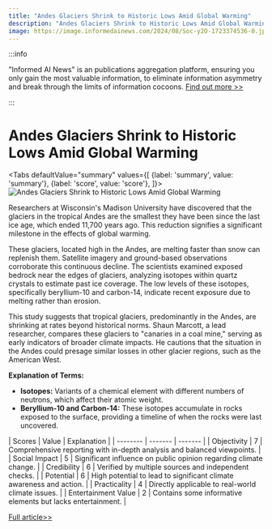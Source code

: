 ```yaml
---
title: "Andes Glaciers Shrink to Historic Lows Amid Global Warming"
description: "Andes Glaciers Shrink to Historic Lows Amid Global Warming"
image: https://image.informedainews.com/2024/08/Soc-y2O-1723374536-0.jpg
---
```



:::info

"Informed AI News" is an publications aggregation platform, ensuring you only gain the most valuable information, to eliminate information asymmetry and break through the limits of information cocoons.  [Find out more >>](/)

:::

# Andes Glaciers Shrink to Historic Lows Amid Global Warming


<Tabs
	defaultValue="summary"
	values={[
	{label: 'summary', value: 'summary'},
	{label: 'score', value: 'score'},
]}>
<TabItem value="summary">
<img
  src="https://image.informedainews.com/2024/08/Soc-y2O-1723374536-0.jpg"
  alt="Andes Glaciers Shrink to Historic Lows Amid Global Warming"
/>



Researchers at Wisconsin's Madison University have discovered that the glaciers in the tropical Andes are the smallest they have been since the last ice age, which ended 11,700 years ago. This reduction signifies a significant milestone in the effects of global warming.

These glaciers, located high in the Andes, are melting faster than snow can replenish them. Satellite imagery and ground-based observations corroborate this continuous decline. The scientists examined exposed bedrock near the edges of glaciers, analyzing isotopes within quartz crystals to estimate past ice coverage. The low levels of these isotopes, specifically beryllium-10 and carbon-14, indicate recent exposure due to melting rather than erosion.

This study suggests that tropical glaciers, predominantly in the Andes, are shrinking at rates beyond historical norms. Shaun Marcott, a lead researcher, compares these glaciers to "canaries in a coal mine," serving as early indicators of broader climate impacts. He cautions that the situation in the Andes could presage similar losses in other glacier regions, such as the American West.

**Explanation of Terms:**
- **Isotopes:** Variants of a chemical element with different numbers of neutrons, which affect their atomic weight.
- **Beryllium-10 and Carbon-14:** These isotopes accumulate in rocks exposed to the surface, providing a timeline of when the rocks were last uncovered.
</TabItem>
<TabItem value="score">
	| Scores     | Value   | Explanation |
	| -------- | ------- | ------- |
	| Objectivity  | 7    | Comprehensive reporting with in-depth analysis and balanced viewpoints.    |
	| Social Impact | 5     | Significant influence on public opinion regarding climate change.    |
	| Credibility    | 6    | Verified by multiple sources and independent checks.    |
	| Potential    | 6    | High potential to lead to significant climate awareness and action.    |
	| Practicality    | 4    | Directly applicable to real-world climate issues.    |
	| Entertainment Value    | 2    | Contains some informative elements but lacks entertainment.    |
</TabItem>
</Tabs>

[Full article>>](https://www.cnbeta.com.tw/articles/science/1441697.htm)
